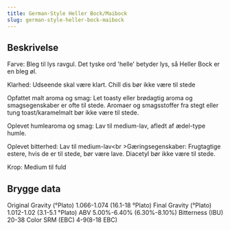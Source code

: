 ```yaml
---
title: German-Style Heller Bock/Maibock
slug: german-style-heller-bock-maibock
---
```


## Beskrivelse
Farve: Bleg til lys ravgul. Det tyske ord &#39;helle&#39; betyder lys, så Heller Bock er en bleg øl.

Klarhed: Udseende skal være klart. Chill dis bør ikke være til stede

Opfattet malt aroma og smag: Let toasty eller brødagtig aroma og smagsegenskaber er ofte til stede. Aromaer og smagsstoffer fra stegt eller tung toast/karamelmalt bør ikke være til stede.

Oplevet humlearoma og smag: Lav til medium-lav, afledt af ædel-type humle.

Oplevet bitterhed: Lav til medium-lav&lt;br &gt;Gæringsegenskaber: Frugtagtige estere, hvis de er til stede, bør være lave. Diacetyl bør ikke være til stede.

Krop: Medium til fuld



## Brygge data
Original Gravity (°Plato) 1.066-1.074 (16.1-18 °Plato)
Final Gravity  (°Plato) 1.012-1.02 (3.1-5.1 °Plato)
ABV 5.00%-6.40% (6.30%-8.10%)
Bitterness (IBU) 20-38
Color SRM (EBC) 4-9(8-18 EBC)					


